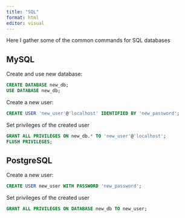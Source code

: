 ```yaml
---
title: "SQL"
format: html
editor: visual
---
```

Here I gather some of the common commands for SQL databases

## MySQL
Create and use new database:
```sql
CREATE DATABASE new_db;
USE DATABASE new_db;
```
Create a new user:
```sql
CREATE USER 'new_user'@'localhost' IDENTIFIED BY 'new_password';
```

Set privileges of the created user
```sql
GRANT ALL PRIVILEGES ON new_db.* TO 'new_user'@'localhost';
FLUSH PRIVILEGES;
```

## PostgreSQL
Create a new user:
```sql
CREATE USER new_user WITH PASSWORD 'new_password';
```

Set privileges of the created user
```sql
GRANT ALL PRIVILEGES ON DATABASE new_db TO new_user;
```